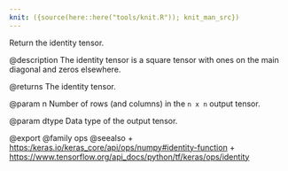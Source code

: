 ```yaml
---
knit: ({source(here::here("tools/knit.R")); knit_man_src})
---
```

Return the identity tensor.

@description
The identity tensor is a square tensor with ones on the main diagonal and
zeros elsewhere.

@returns
    The identity tensor.

@param n
Number of rows (and columns) in the `n x n` output tensor.

@param dtype
Data type of the output tensor.

@export
@family ops
@seealso
+ <https:/keras.io/keras_core/api/ops/numpy#identity-function>
+ <https://www.tensorflow.org/api_docs/python/tf/keras/ops/identity>

